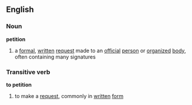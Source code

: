 ==English==
===Noun===
'''petition'''

#a [[formal]], [[written]] [[request]] made to an [[official]] [[person]] or [[organized]] [[body]], often containing many signatures

===Transitive verb===
'''to petition'''

#to make a [[request]], commonly in [[written]] [[form]]